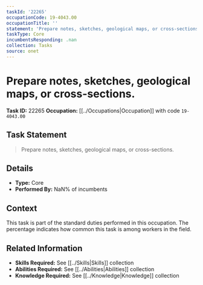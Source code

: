 ```yaml
---
taskId: '22265'
occupationCode: 19-4043.00
occupationTitle: ''
statement: 'Prepare notes, sketches, geological maps, or cross-sections.'
taskType: Core
incumbentsResponding: .nan
collection: Tasks
source: onet
---
```

# Prepare notes, sketches, geological maps, or cross-sections.

**Task ID:** 22265
**Occupation:** [[../Occupations|Occupation]] with code `19-4043.00`

## Task Statement

> Prepare notes, sketches, geological maps, or cross-sections.

## Details

- **Type:** Core
- **Performed By:** NaN% of incumbents

## Context

This task is part of the standard duties performed in this occupation. The percentage indicates how common this task is among workers in the field.

## Related Information

- **Skills Required:** See [[../Skills|Skills]] collection
- **Abilities Required:** See [[../Abilities|Abilities]] collection
- **Knowledge Required:** See [[../Knowledge|Knowledge]] collection
